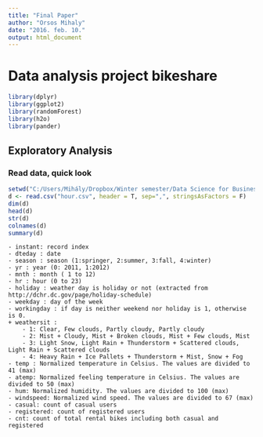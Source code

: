 ```yaml
---
title: "Final Paper"
author: "Orsos Mihaly"
date: "2016. feb. 10."
output: html_document
---
```


Data analysis project bikeshare
===============================

```r

library(dplyr)
library(ggplot2)
library(randomForest)
library(h2o)
library(pander)


```


Exploratory Analysis
--------------------

### Read data, quick look

```r

setwd("C:/Users/Mihály/Dropbox/Winter semester/Data Science for Business/my_code/bikeshare")
d <- read.csv("hour.csv", header = T, sep=",", stringsAsFactors = F)
dim(d)
head(d)
str(d)
colnames(d)
summary(d)
```


	- instant: record index
	- dteday : date
	- season : season (1:springer, 2:summer, 3:fall, 4:winter)
	- yr : year (0: 2011, 1:2012)
	- mnth : month ( 1 to 12)
	- hr : hour (0 to 23)
	- holiday : weather day is holiday or not (extracted from http://dchr.dc.gov/page/holiday-schedule)
	- weekday : day of the week
	- workingday : if day is neither weekend nor holiday is 1, otherwise is 0.
	+ weathersit : 
		- 1: Clear, Few clouds, Partly cloudy, Partly cloudy
		- 2: Mist + Cloudy, Mist + Broken clouds, Mist + Few clouds, Mist
		- 3: Light Snow, Light Rain + Thunderstorm + Scattered clouds, Light Rain + Scattered clouds
		- 4: Heavy Rain + Ice Pallets + Thunderstorm + Mist, Snow + Fog
	- temp : Normalized temperature in Celsius. The values are divided to 41 (max)
	- atemp: Normalized feeling temperature in Celsius. The values are divided to 50 (max)
	- hum: Normalized humidity. The values are divided to 100 (max)
	- windspeed: Normalized wind speed. The values are divided to 67 (max)
	- casual: count of casual users
	- registered: count of registered users
	- cnt: count of total rental bikes including both casual and registered
	
